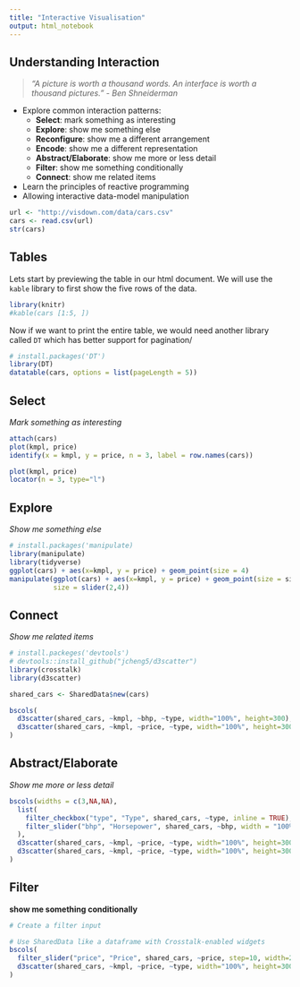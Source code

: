 ```yaml
---
title: "Interactive Visualisation"
output: html_notebook
---
```


## Understanding Interaction

> *“A picture is worth a thousand words. An interface is worth a thousand pictures.” - Ben Shneiderman*

-   Explore common interaction patterns:
    -   **Select**: mark something as interesting
    -   **Explore**: show me something else
    -   **Reconfigure**: show me a different arrangement
    -   **Encode**: show me a different representation
    -   **Abstract/Elaborate**: show me more or less detail
    -   **Filter**: show me something conditionally
    -   **Connect**: show me related items
-   Learn the principles of reactive programming
-   Allowing interactive data-model manipulation

```r
url <- "http://visdown.com/data/cars.csv"
cars <- read.csv(url) 
str(cars)
```

## Tables

Lets start by previewing the table in our html document. We will use the `kable` library to first show the five rows of the data.

```r
library(knitr)
#kable(cars [1:5, ])
```

Now if we want to print the entire table, we would need another library called `DT` which has better support for pagination/

```r
# install.packages('DT')
library(DT)
datatable(cars, options = list(pageLength = 5))
```

## Select
*Mark something as interesting*

```r
attach(cars)
plot(kmpl, price)
identify(x = kmpl, y = price, n = 3, label = row.names(cars))

plot(kmpl, price)
locator(n = 3, type="l") 
```


## Explore
*Show me something else*

```r
# install.packages('manipulate)
library(manipulate)
library(tidyverse)
ggplot(cars) + aes(x=kmpl, y = price) + geom_point(size = 4)
manipulate(ggplot(cars) + aes(x=kmpl, y = price) + geom_point(size = size),
           size = slider(2,4))

```


## Connect
*Show me related items*

```r
# install.packeges('devtools')
# devtools::install_github("jcheng5/d3scatter")
library(crosstalk)
library(d3scatter)

shared_cars <- SharedData$new(cars)

bscols(
  d3scatter(shared_cars, ~kmpl, ~bhp, ~type, width="100%", height=300),
  d3scatter(shared_cars, ~kmpl, ~price, ~type, width="100%", height=300)
)
```



## Abstract/Elaborate
*Show me more or less detail*

```r

bscols(widths = c(3,NA,NA),
  list(
    filter_checkbox("type", "Type", shared_cars, ~type, inline = TRUE),
    filter_slider("bhp", "Horsepower", shared_cars, ~bhp, width = "100%")
  ),
  d3scatter(shared_cars, ~kmpl, ~price, ~type, width="100%", height=300),
  d3scatter(shared_cars, ~kmpl, ~price, ~type, width="100%", height=300)
)

```


## Filter
**show me something conditionally**

```r
# Create a filter input

# Use SharedData like a dataframe with Crosstalk-enabled widgets
bscols(
  filter_slider("price", "Price", shared_cars, ~price, step=10, width=250),
  d3scatter(shared_cars, ~kmpl, ~price, ~type, width="100%", height=300)
)

```

















